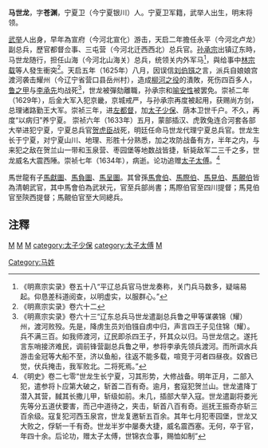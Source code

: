 '''马世龙'''{{BD|1594年||1634年||catIdx=M马}}，字'''苍渊'''，宁夏卫（今宁夏银川）人。宁夏卫军籍，武举人出生，明末将领。

[[武举|武举]]人出身，早年為宣府（今河北宣化）游击，天启二年擔任永平（今河北卢龙）副总兵，歷官都督佥事、三屯营（今河北迁西西北）总兵官。[[孙承宗|孙承宗]]出镇辽东時，马世龙随行，担任山海（今河北山海关）总兵，统领关内外军马<ref>《明熹宗实录》卷五十八“平辽总兵官马世龙奏称，关门兵马数多，疑端易起。仰恳差科道阅查，以明虚实，以服群心。”</ref>，與给事中[[林宗载|林宗载]]等人發生衝突<ref>《明熹宗实录》卷六十二</ref>。天启五年（1625年）八月，因误信[[刘伯镪|刘伯镪]]之言，派兵自娘娘宫渡河袭击耀州（今辽宁省营口县岳州村），造成[[柳河之役|柳河之役]]的潰敗，死伤四百多人，[[鲁之甲|鲁之甲]]与[[李承先|李承先]]均战死<ref>《明熹宗实录》卷六十三“辽东总兵马世龙遣副总兵鲁之甲等谋袭锦（耀）州，渡河败殁。先是，降虏生员刘伯镪自虏中归，声言四王子见住锦（耀）。兵不满三百。如我师渡河，辽民即杀四王子，歼其众以归。马世龙信之。遂托言东哨接济难民，调前锋营副总兵鲁之甲，参将李承先领兵渡河。而所调水兵游击金冠等大船不至，济以鱼船，往返不能多载，喧竞于河者四昼夜。奴酋已觉，伏兵掩击，我军败北。二将死焉。”</ref>，世龙被彈劾離職，孙承宗和[[喻安性|喻安性]]被罢免。崇祯二年（1629年），后金大军入犯京畿，京城戒严，与孙承宗再度被起用，获赐尚方剑，总理诸路勤王大军。崇祯三年，进[[左都督|左都督]]，加[[太子少保|太子少保]]、荫本卫世千户。不久，再度“以病归”养宁夏。
崇祯六年（1633年）五月，蒙部插汉、虎敦兔连合河套各部大举进犯宁夏，宁夏总兵官[[贺虎臣|贺虎臣]]战死，明廷任命马世龙代理宁夏总兵官。世龙生长于宁夏，对宁夏山川、地理、形胜十分熟悉，加之攻防战备有方，半年之内，与来犯之敌在贺兰山一带和玉泉营、枣园堡等地数战皆捷，斩毙敌军二三千之多，世龙威名大震西陲。崇祯七年（1634年），病逝。论功追赠[[太子太傅|太子太傅]]。<ref>《明史》卷二七零“世龙生长宁夏，习其形势，大修战备。明年正月，二部入犯，遣参将卜应第大破之，斩首二百有奇。逾月，套寇犯贺兰山。世龙遣降丁潜入其营，馘其长撒儿甲，斩级如前。未几，插部大举入寇。世龙遣副将娄光先等分五道伏要害，而己中道待之，夹击，斩首八百有奇。巡抚王振奇亦斩三百余级。寇复犯河西玉泉宫，世龙复邀斩五百余。其年七月犯枣园堡，世龙又大败之，俘斩一千有奇。世龙半岁中屡奏大捷，威名震西塞。无何，卒于官，年四十余。后论功，赠太子太傅，世锦衣佥事，赐恤如制”</ref>

馬世龍有子[[馬獻圗|馬獻圗]]、[[馬負圗|馬負圗]]、[[馬呈圗|馬呈圗]]。其曾孫[[馬會伯|馬會伯]]、[[馬際伯|馬際伯]]、[[馬見伯|馬見伯]]、[[馬覿伯|馬覿伯]]皆為清朝武官，其中馬會伯為武狀元，官至兵部尚書；馬際伯官至四川提督；馬見伯官至陝西提督；馬覿伯官至大同總兵。

==注釋==
{{reflist}}
[[category:明朝軍事人物|M]]
[[category:宁夏人|M]]
[[category:银川人|M]]
[[category:太子少保|category:太子少保]]
[[category:太子太傅|category:太子太傅]]
[[category:宁夏总兵|M]]
[[Category:马姓|Category:马姓]]